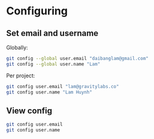 # Configuring

## Set email and username

Globally:
```sh
git config --global user.email "daibanglam@gmail.com"
git config --global user.name "Lam"
```

Per project:
```sh
git config user.email "lam@gravitylabs.co"
git config user.name "Lam Huynh"
```


## View config

```sh
git config user.email
git config user.name
```
